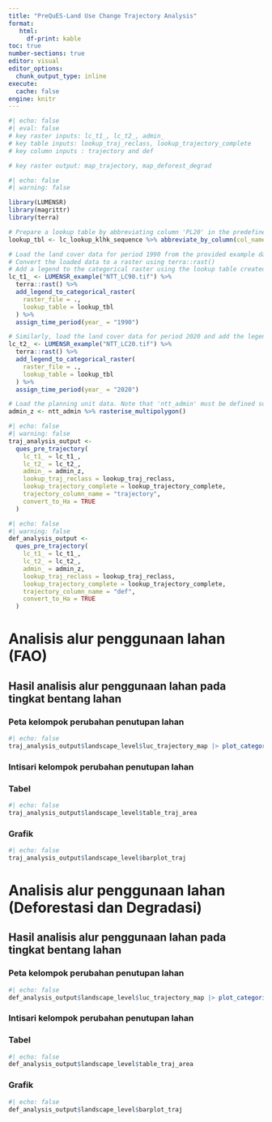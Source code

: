 ```yaml
---
title: "PreQuES-Land Use Change Trajectory Analysis"
format: 
   html:
     df-print: kable
toc: true
number-sections: true
editor: visual
editor_options: 
  chunk_output_type: inline
execute:
  cache: false
engine: knitr
---
```


```r
#| echo: false
#| eval: false
# key raster inputs: lc_t1_, lc_t2_, admin_
# key table inputs: lookup_traj_reclass, lookup_trajectory_complete
# key column inputs : trajectory and def

# key raster output: map_trajectory, map_deforest_degrad
```

```r
#| echo: false
#| warning: false

library(LUMENSR)
library(magrittr)
library(terra)

# Prepare a lookup table by abbreviating column 'PL20' in the predefined table 'lc_lookup_klhk_sequence'
lookup_tbl <- lc_lookup_klhk_sequence %>% abbreviate_by_column(col_names = "PL20")

# Load the land cover data for period 1990 from the provided example data set in LUMENSR package
# Convert the loaded data to a raster using terra::rast()
# Add a legend to the categorical raster using the lookup table created earlier
lc_t1_ <- LUMENSR_example("NTT_LC90.tif") %>%
  terra::rast() %>%
  add_legend_to_categorical_raster(
    raster_file = .,
    lookup_table = lookup_tbl
  ) %>% 
  assign_time_period(year_ = "1990")

# Similarly, load the land cover data for period 2020 and add the legend
lc_t2_ <- LUMENSR_example("NTT_LC20.tif") %>%
  terra::rast() %>%
  add_legend_to_categorical_raster(
    raster_file = .,
    lookup_table = lookup_tbl
  ) %>% 
  assign_time_period(year_ = "2020")

# Load the planning unit data. Note that 'ntt_admin' must be defined somewhere earlier in the code.
admin_z <- ntt_admin %>% rasterise_multipolygon()
```

```r
#| echo: false
#| warning: false
traj_analysis_output <-
  ques_pre_trajectory(
    lc_t1_ = lc_t1_,
    lc_t2_ = lc_t2_,
    admin_ = admin_z,
    lookup_traj_reclass = lookup_traj_reclass,
    lookup_trajectory_complete = lookup_trajectory_complete,
    trajectory_column_name = "trajectory",
    convert_to_Ha = TRUE
  )
```

```r
#| echo: false
#| warning: false
def_analysis_output <-
  ques_pre_trajectory(
    lc_t1_ = lc_t1_,
    lc_t2_ = lc_t2_,
    admin_ = admin_z,
    lookup_traj_reclass = lookup_traj_reclass,
    lookup_trajectory_complete = lookup_trajectory_complete,
    trajectory_column_name = "def",
    convert_to_Ha = TRUE
  )
```

# Analisis alur penggunaan lahan (FAO)

## Hasil analisis alur penggunaan lahan pada tingkat bentang lahan

### Peta kelompok perubahan penutupan lahan

```r
#| echo: false
traj_analysis_output$landscape_level$luc_trajectory_map |> plot_categorical_raster()
```

### Intisari kelompok perubahan penutupan lahan

::: panel-tabset
### Tabel

```r
#| echo: false
traj_analysis_output$landscape_level$table_traj_area
```

### Grafik

```r
#| echo: false
traj_analysis_output$landscape_level$barplot_traj
```
:::

# Analisis alur penggunaan lahan (Deforestasi dan Degradasi)

## Hasil analisis alur penggunaan lahan pada tingkat bentang lahan

### Peta kelompok perubahan penutupan lahan

```r
#| echo: false
def_analysis_output$landscape_level$luc_trajectory_map |> plot_categorical_raster()
```

### Intisari kelompok perubahan penutupan lahan

::: panel-tabset
### Tabel

```r
#| echo: false
def_analysis_output$landscape_level$table_traj_area
```

### Grafik

```r
#| echo: false
def_analysis_output$landscape_level$barplot_traj
```
:::
